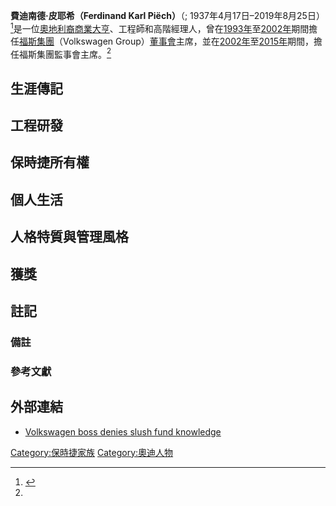 {{short description|Austrian industrialist (1937–2019), head of Volkswagen}}
{{Expand language|1=en|time=2021-04-26T12:23:31+00:00}}
{{Use dmy dates|date=October 2013}}
{{Infobox person
| name               = 費迪南德·皮耶希
| image              = Ferdinand Piech by Stuart Mentiply.jpg
| caption            = 
| birth_name         = Ferdinand Karl Piëch
| birth_date         = {{birth date |1937|4|17|df=y}}
| birth_place        = [[維也納|維也納]], [[奧地利|奧地利]]
| death_date         = {{death date and age|2019|08|25|1937|4|17|df=y}}
| death_place        = [[羅森海姆|羅森海姆]], [[德國|德國]]
| other_names        = 
| known_for          = [[福斯集團|福斯集團]]前總裁，直到2015年4月25日<ref>{{cite web|url=https://www.reuters.com/article/2015/04/25/us-volkswagen-ceo-chairman-idUSKBN0NG0N720150425|title=Ferdinand Piech resigns, ending an era at Volkswagen|work=Reuters|access-date=1 July 2017|archive-url=https://web.archive.org/web/20151115013432/http://www.reuters.com/article/2015/04/25/us-volkswagen-ceo-chairman-idUSKBN0NG0N720150425|archive-date=2015-11-15|dead-url=no}}</ref><ref name="finanzen.net">{{cite web|url=http://www.finanzen.net/nachricht/aktien/DGAP-Ad-hoc-Volkswagen-AG-Vz-VW-AG-4306791|title=DGAP-Ad hoc: Volkswagen AG Vz. (VW AG)|work=finanzen.net|access-date=25 April 2015|archive-url=https://web.archive.org/web/20150427010403/http://www.finanzen.net/nachricht/aktien/DGAP-Ad-hoc-Volkswagen-AG-Vz-VW-AG-4306791|archive-date=2015-04-27|dead-url=no}}</ref>
| occupation         = 汽車工程師、高階經理人
| relatives          = [[費迪南德·保時捷|費迪南德·保時捷]] - 外祖父
| spouse             = 
| children           = 13
}}
'''費迪南德·皮耶希（Ferdinand Karl Piëch）'''（{{IPA-de|ˈfɛʁdinant ˈpiː.ɛç|-|De-Ferdinand Piëch.ogg}}; 1937年4月17日–2019年8月25日）<ref>{{Cite web|url=https://m.focus.de/finanzen/boerse/ehemaliger-vw-chef-bericht-ferdinand-piech-ist-tot_id_11072870.html|title=Ehemaliger VW-Chef Ferdinand Piëch ist tot|last=Online|first=FOCUS|website=FOCUS Online|language=de|access-date=2019-08-26|archive-url=https://web.archive.org/web/20190826193500/https://m.focus.de/finanzen/boerse/ehemaliger-vw-chef-bericht-ferdinand-piech-ist-tot_id_11072870.html|archive-date=2019-08-26|dead-url=no}}</ref>是一位[[奧地利人|奧地利裔]][[大亨|商業大亨]]、工程師和高階經理人，曾在[[1993年|1993年]]至[[2002年|2002年]]期間擔任[[福斯集團|福斯集團]]（Volkswagen Group）[[董事會|董事會]]主席，並在[[2002年|2002年]]至[[2015年|2015年]]期間，擔任福斯集團監事會主席。<ref name="finanzen.net"/>

== 生涯傳記 ==

== 工程研發 ==

== 保時捷所有權 ==

== 個人生活 == 

== 人格特質與管理風格 ==

== 獲獎 ==

== 註記 ==

===備註===

=== 參考文獻 ===
{{Reflist}}

== 外部連結 ==
{{Commons category}}
* [https://web.archive.org/web/20081010144537/http://www.dofonline.co.uk/governance/volkswagen-boss-denies-slush-fund-knowledge9086.html Volkswagen boss denies slush fund knowledge]

{{大眾集團|福斯集團}}
{{Porsche}}
{{Authority control}}

{{DEFAULTSORT:Piech, Ferdinand}}
[[Category:保時捷家族|Category:保時捷家族]]
[[Category:奧迪人物|Category:奧迪人物]]